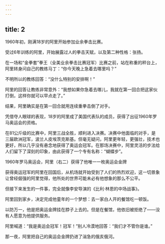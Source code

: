 ```yaml
---
---
---
```

title: 2
---



1960年初，刚满18岁的阿里开始参加业余拳击比赛。

受过6年训练的阿里，开始展露过人的拳击天赋，以及第二种性格：张扬。

在一场和“金拳套”拳王（全美业余拳击比赛冠军）比赛之前，站在称重的秤台上，阿里转身问自己的教练马丁：“你今天晚上急着去哪里吗？”

不明所以的教练回答：“没什么特别的安排啊！”

阿里的回答让教练非常意外：“我想如果你急着去哪儿，我就在第一回合把这家伙打倒，这样你就可以早点走了。”

结果，阿里确实是在第一回合就用连续重拳击倒了对手。

凭借夺人眼球的表现，18岁的阿里成了美国代表队的成员，获得了出征1960年罗马奥运会的资格。

在81公斤级的比赛中，阿里三战全胜，顺利进入决赛。决赛中他面临的对手，是三届欧洲冠军，波兰人皮埃茨克斯基。但毫无疑问，阿里更年轻，更强壮，技术也更好，所以几乎没有悬念地获得了奥运会冠军。在那场决赛中，阿里灵活的步法给人们留下了深刻的印象，由此获得了一个专有名称：“蝴蝶步”。

1960年罗马奥运会，阿里（右二）获得了他唯一一枚奥运会金牌



获得奥运冠军的阿里在回国后，从机场就开始受到了人们的热烈欢迎，这一切景象让曾经倔强的阿里觉得，他所处的世界可能未必有他想象的那么不公平。

但接下来发生的一件事，完全就像李安导演的《比利·林恩的中场战事》。

阿里回到家乡，决定完成他童年的一个梦想：去一家白人开的餐馆吃一顿饭。

以防万一，他是把奥运金牌挂在脖子上去的。但是在餐馆，他依旧被拒绝了——没有人愿意为他提供服务。

阿里喊道：“我是奥运会冠军！冠军！”别人冷漠地回答：“我们才不管你是谁。”

那一夜，阿里把自己的奥运会金牌扔进了湍急的俄亥俄河。